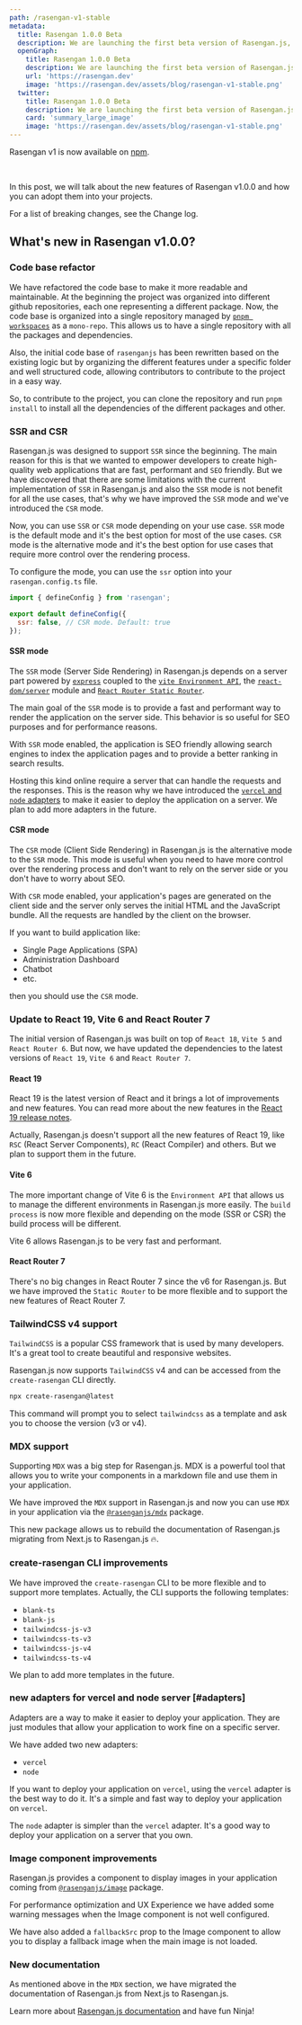```yaml
---
path: /rasengan-v1-stable
metadata: 
  title: Rasengan 1.0.0 Beta
  description: We are launching the first beta version of Rasengan.js, a modern React Framework that you can use to create high-quality web applications.
  openGraph:
    title: Rasengan 1.0.0 Beta
    description: We are launching the first beta version of Rasengan.js, a modern React Framework that you can use to create high-quality web applications.
    url: 'https://rasengan.dev'
    image: 'https://rasengan.dev/assets/blog/rasengan-v1-stable.png'
  twitter:
    title: Rasengan 1.0.0 Beta
    description: We are launching the first beta version of Rasengan.js, a modern React Framework that you can use to create high-quality web applications.
    card: 'summary_large_image'
    image: 'https://rasengan.dev/assets/blog/rasengan-v1-stable.png'
---
```



<BlogDetailsHeader />

Rasengan v1 is now available on [npm](https://www.npmjs.com/package/rasengan).

<br />

In this post, we will talk about the new features of Rasengan v1.0.0 and how you can adopt them into your projects.

For a list of breaking changes, see the Change log.

## What's new in Rasengan v1.0.0?

### Code base refactor

We have refactored the code base to make it more readable and maintainable. At the beginning the project was organized into different github repositories, each one representing a different package.
Now, the code base is organized into a single repository managed by [`pnpm workspaces`](https://pnpm.io/workspaces) as a `mono-repo`. This allows us to have a single repository with all the packages and dependencies.
<br />

Also, the initial code base of `rasenganjs` has been rewritten based on the existing logic but by organizing the different features under a specific folder and well structured code, allowing contributors to contribute to the project in a easy way.

So, to contribute to the project, you can clone the repository and run `pnpm install` to install all the dependencies of the different packages and other.


### SSR and CSR

Rasengan.js was designed to support `SSR` since the beginning. The main reason for this is that we wanted to empower developers to create high-quality web applications that are fast, performant and `SEO` friendly.
But we have discovered that there are some limitations with the current implementation of `SSR` in Rasengan.js and also the `SSR` mode is not benefit for all the use cases, that's why we have improved the `SSR` mode and we've introduced the `CSR` mode.
<br />

Now, you can use `SSR` or `CSR` mode depending on your use case. `SSR` mode is the default mode and it's the best option for most of the use cases. `CSR` mode is the alternative mode and it's the best option for use cases that require more control over the rendering process.

To configure the mode, you can use the `ssr` option into your `rasengan.config.ts` file.
```js title="rasengan.config.js" {4}
import { defineConfig } from 'rasengan';

export default defineConfig({
  ssr: false, // CSR mode. Default: true
});
```

#### SSR mode

The `SSR` mode (Server Side Rendering) in Rasengan.js depends on a server part powered by [`express`](https://expressjs.com/en/starter/installing.html) coupled to the [`vite Environment API`](https://vite.dev/guide/api-environment.html), the [`react-dom/server`](https://react.dev/reference/react-dom/server) module and [`React Router Static Router`](https://reactrouter.com/start/data/custom#server-rendering).

The main goal of the `SSR` mode is to provide a fast and performant way to render the application on the server side. This behavior is so useful for SEO purposes and for performance reasons.
<br />

With `SSR` mode enabled, the application is SEO friendly allowing search engines to index the application pages and to provide a better ranking in search results.
<br />

Hosting this kind online require a server that can handle the requests and the responses. This is the reason why we have introduced the [`vercel` and `node` adapters](#adapters) to make it easier to deploy the application on a server.
We plan to add more adapters in the future.


#### CSR mode

The `CSR` mode (Client Side Rendering) in Rasengan.js is the alternative mode to the `SSR` mode. This mode is useful when you need to have more control over the rendering process and don't want to rely on the server side or you don't have to worry about SEO.
<br />

With `CSR` mode enabled, your application's pages are generated on the client side and the server only serves the initial HTML and the JavaScript bundle. All the requests are handled by the client on the browser.

If you want to build application like:

- Single Page Applications (SPA)
- Administration Dashboard
- Chatbot
- etc.

then you should use the `CSR` mode.


### Update to React 19, Vite 6 and React Router 7

The initial version of Rasengan.js was built on top of `React 18`, `Vite 5` and `React Router 6`. But now, we have updated the dependencies to the latest versions of `React 19`, `Vite 6` and `React Router 7`.

#### React 19

React 19 is the latest version of React and it brings a lot of improvements and new features. You can read more about the new features in the [React 19 release notes](https://react.dev/blog/2024/12/05/react-19).
<br />

Actually, Rasengan.js doesn't support all the new features of React 19, like `RSC` (React Server Components), `RC` (React Compiler) and others. But we plan to support them in the future.

#### Vite 6

The more important change of Vite 6 is the `Environment API` that allows us to manage the different environments in Rasengan.js more easily. The `build process` is now more flexible and depending on the mode (SSR or CSR) the build process will be different.

Vite 6 allows Rasengan.js to be very fast and performant.

#### React Router 7

There's no big changes in React Router 7 since the v6 for Rasengan.js. But we have improved the `Static Router` to be more flexible and to support the new features of React Router 7.

### TailwindCSS v4 support

`TailwindCSS` is a popular CSS framework that is used by many developers. It's a great tool to create beautiful and responsive websites.
<br />

Rasengan.js now supports `TailwindCSS` v4 and can be accessed from the `create-rasengan` CLI directly.

```bash title="Terminal"
npx create-rasengan@latest
```

This command will prompt you to select `tailwindcss` as a template and ask you to choose the version (v3 or v4). 

### MDX support

Supporting `MDX` was a big step for Rasengan.js. MDX is a powerful tool that allows you to write your components in a markdown file and use them in your application.
<br />

We have improved the `MDX` support in Rasengan.js and now you can use `MDX` in your application via the [`@rasenganjs/mdx`](/packages/mdx) package.
<br />

This new package allows us to rebuild the documentation of Rasengan.js migrating from Next.js to Rasengan.js 🔥.


### create-rasengan CLI improvements

We have improved the `create-rasengan` CLI to be more flexible and to support more templates. Actually, the CLI supports the following templates:

- `blank-ts`
- `blank-js`
- `tailwindcss-js-v3`
- `tailwindcss-ts-v3`
- `tailwindcss-js-v4`
- `tailwindcss-ts-v4`

We plan to add more templates in the future.

### new adapters for vercel and node server [#adapters]

Adapters are a way to make it easier to deploy your application. They are just modules that allow your application to work fine on a specific server. 

We have added two new adapters:

- `vercel`
- `node`

If you want to deploy your application on `vercel`, using the `vercel` adapter is the best way to do it. It's a simple and fast way to deploy your application on `vercel`.

The `node` adapter is simpler than the `vercel` adapter. It's a good way to deploy your application on a server that you own.

### Image component improvements

Rasengan.js provides a component to display images in your application coming from [`@rasenganjs/image`](/packages/image) package.

For performance optimization and UX Experience we have added some warning messages when the Image component is not well configured. 

We have also added a `fallbackSrc` prop to the Image component to allow you to display a fallback image when the main image is not loaded.

### New documentation

As mentioned above in the `MDX` section, we have migrated the documentation of Rasengan.js from Next.js to Rasengan.js.
<br />

Learn more about [Rasengan.js documentation](https://rasenganjs.com/docs) and have fun Ninja!